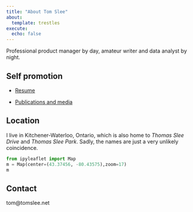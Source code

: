 ```yaml
---
title: "About Tom Slee"
about: 
  template: trestles
execute:
  echo: false
---
```


Professional product manager by day, amateur writer and data analyst by night.

## Self promotion

-   [Resume](about/2021-12-12_resume/index.qmd "Resume")

-   [Publications and media](about/2021-12-10-publications/index.qmd "Publications and media")

## Location

I live in Kitchener-Waterloo, Ontario, which is also home to *Thomas Slee Drive* and *Thomas Slee Park*. Sadly, the names are just a very unlikely coincidence.

```python
from ipyleaflet import Map
m = Map(center=(43.37456, -80.43575),zoom=17)
m
```

## Contact

tom\@tomslee.net
